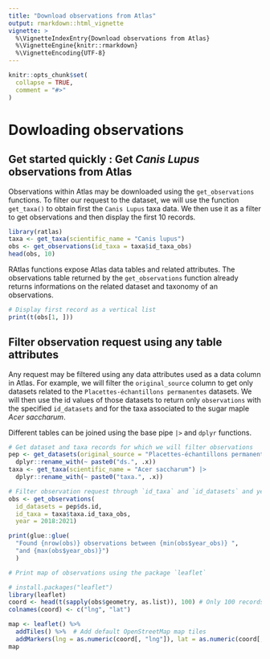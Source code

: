```yaml
---
title: "Download observations from Atlas"
output: rmarkdown::html_vignette
vignette: >
  %\VignetteIndexEntry{Download observations from Atlas}
  %\VignetteEngine{knitr::rmarkdown}
  %\VignetteEncoding{UTF-8}
---
```


```r
knitr::opts_chunk$set(
  collapse = TRUE,
  comment = "#>"
)
```
# Dowloading observations

## Get started quickly : Get *Canis Lupus* observations from Atlas

Observations within Atlas may be downloaded using the `get_observations`
functions. To filter our request to the dataset, we will use the function
`get_taxa()` to obtain first the `Canis Lupus` taxa data. We then use it 
as a filter to get observations and then display the first 10 records.

```r
library(ratlas)
taxa <- get_taxa(scientific_name = "Canis lupus")
obs <- get_observations(id_taxa = taxa$id_taxa_obs)
head(obs, 10)
```

RAtlas functions expose Atlas data tables and related attributes.
The observations table returned by the `get_observations` function 
already returns informations on the related dataset and taxonomy of 
an observations.

```r
# Display first record as a vertical list
print(t(obs[1, ]))
```

## Filter observation request using any table attributes

Any request may be filtered using any data attributes used as a data column in
Atlas. For example, we will filter the `original_source` column to get only
datasets related to the `Placettes-échantillons permanentes` datasets.
We will then use the id values of those
datasets to return only `observations` with the specified `id_datasets` and
for the taxa associated to the sugar maple *Acer saccharum*.

Different tables can be joined using the base pipe `|>` and `dplyr` functions.

```r
# Get dataset and taxa records for which we will filter observations
pep <- get_datasets(original_source = "Placettes-échantillons permanentes") |>
  dplyr::rename_with(~ paste0("ds.", .x))
taxa <- get_taxa(scientific_name = "Acer saccharum") |>
  dplyr::rename_with(~ paste0("taxa.", .x))

# Filter observation request through `id_taxa` and `id_datasets` and year values
obs <- get_observations(
  id_datasets = pep$ds.id,
  id_taxa = taxa$taxa.id_taxa_obs,
  year = 2018:2021)

print(glue::glue(
  "Found {nrow(obs)} observations between {min(obs$year_obs)} ",
  "and {max(obs$year_obs)}")
  )

# Print map of observations using the package `leaflet`

# install.packages("leaflet")
library(leaflet)
coord <- head(t(sapply(obs$geometry, as.list)), 100) # Only 100 records shown
colnames(coord) <- c("lng", "lat")

map <- leaflet() %>%
  addTiles() %>%  # Add default OpenStreetMap map tiles
  addMarkers(lng = as.numeric(coord[, "lng"]), lat = as.numeric(coord[, "lat"]))
map
```

